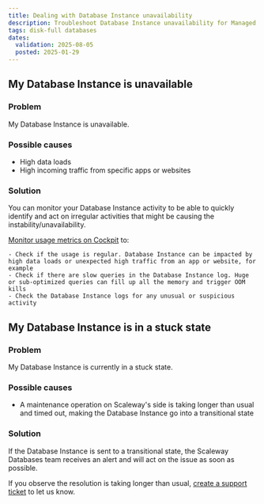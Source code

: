 ```yaml
---
title: Dealing with Database Instance unavailability
description: Troubleshoot Database Instance unavailability for Managed Databases for MySQL and PostgreSQL.
tags: disk-full databases
dates:
  validation: 2025-08-05
  posted: 2025-01-29
---
```


## My Database Instance is unavailable

### Problem

My Database Instance is unavailable.

### Possible causes

- High data loads
- High incoming traffic from specific apps or websites

### Solution

You can monitor your Database Instance activity to be able to quickly identify and act on irregular activities that might be causing the instability/unavailability.

[Monitor usage metrics on Cockpit](/managed-databases-for-postgresql-and-mysql/how-to/monitor-databases-cockpit) to:

    - Check if the usage is regular. Database Instance can be impacted by high data loads or unexpected high traffic from an app or website, for example
    - Check if there are slow queries in the Database Instance log. Huge or sub-optimized queries can fill up all the memory and trigger OOM kills
    - Check the Database Instance logs for any unusual or suspicious activity

## My Database Instance is in a stuck state

### Problem

My Database Instance is currently in a stuck state.

### Possible causes

- A maintenance operation on Scaleway's side is taking longer than usual and timed out, making the Database Instance go into a transitional state

### Solution

If the Database Instance is sent to a transitional state, the Scaleway Databases team receives an alert and will act on the issue as soon as possible.

If you observe the resolution is taking longer than usual, [create a support ticket](/account/how-to/open-a-support-ticket/#writing-an-effective-subject-and-description) to let us know.